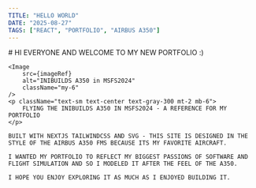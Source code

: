 ```yaml
---
TITLE: "HELLO WORLD"
DATE: "2025-08-27"
TAGS: ["REACT", "PORTFOLIO", "AIRBUS A350"]
---
```



<div className="prose prose-lg mx-auto my-8 text-white">
    # HI EVERYONE AND WELCOME TO MY NEW PORTFOLIO :)

    <Image
        src={imageRef}
        alt="INIBUILDS A350 in MSFS2024"
        className="my-6"
    />
    <p className="text-sm text-center text-gray-300 mt-2 mb-6">
        FLYING THE INIBUILDS A350 IN MSFS2024 - A REFERENCE FOR MY PORTFOLIO
    </p>

    BUILT WITH NEXTJS TAILWINDCSS AND SVG - THIS SITE IS DESIGNED IN THE STYLE OF THE AIRBUS A350 FMS BECAUSE ITS MY FAVORITE AIRCRAFT.

    I WANTED MY PORTFOLIO TO REFLECT MY BIGGEST PASSIONS OF SOFTWARE AND FLIGHT SIMULATION AND SO I MODELED IT AFTER THE FEEL OF THE A350.

    I HOPE YOU ENJOY EXPLORING IT AS MUCH AS I ENJOYED BUILDING IT.
</div>

